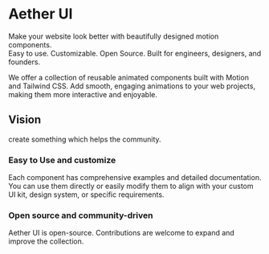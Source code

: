# Aether UI

Make your website look better with beautifully designed motion components.<br />
Easy to use. Customizable. Open Source.
Built for engineers, designers, and founders.

We offer a collection of reusable animated components built with Motion and Tailwind CSS. Add smooth, engaging animations to your web projects, making them more interactive and enjoyable.

## Vision

create something which helps the community.

### Easy to Use and customize

Each component has comprehensive examples and detailed documentation. You can use them directly or easily modify them to align with your custom UI kit, design system, or specific requirements.

### Open source and community-driven

Aether UI is open-source. Contributions are welcome to expand and improve the collection.
